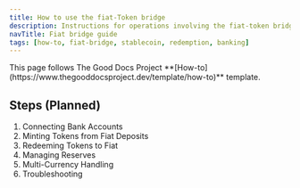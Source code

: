 ```yaml
---
title: How to use the fiat-Token bridge
description: Instructions for operations involving the fiat-token bridge
navTitle: Fiat bridge guide
tags: [how-to, fiat-bridge, stablecoin, redemption, banking]
---
```


<Callout type="info" title="Template guide">
  This page follows The Good Docs Project
  **[How-to](https://www.thegooddocsproject.dev/template/how-to)** template.
</Callout>

## Steps (Planned)

1. Connecting Bank Accounts
2. Minting Tokens from Fiat Deposits
3. Redeeming Tokens to Fiat
4. Managing Reserves
5. Multi-Currency Handling
6. Troubleshooting
